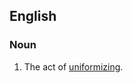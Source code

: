 ==English==
{{wikipedia|dab=uniformization}}

===Noun===
{{en-noun|~}}

# The act of [[uniformizing]].